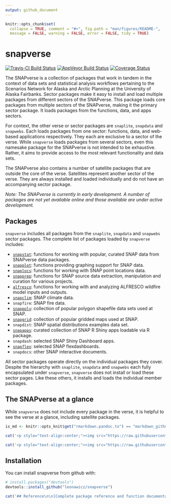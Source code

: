 ```yaml
---
output: github_document
---
```


<!-- README.md is generated from README.Rmd. Please edit that file -->

```r
knitr::opts_chunk$set(
  collapse = TRUE, comment = "#>", fig.path = "man/figures/README-",
  message = FALSE, warning = FALSE, error = FALSE, tidy = TRUE)
```
# snapverse

[![Travis-CI Build Status](https://travis-ci.org/leonawicz/snapverse.svg?branch=master)](https://travis-ci.org/leonawicz/snapverse)
[![AppVeyor Build Status](https://ci.appveyor.com/api/projects/status/github/leonawicz/snapverse?branch=master&svg=true)](https://ci.appveyor.com/project/leonawicz/snapverse)
[![Coverage Status](https://img.shields.io/codecov/c/github/leonawicz/snapverse/master.svg)](https://codecov.io/github/leonawicz/snapverse?branch=master)

The SNAPverse is a collection of packages that work in tandem in the context of data sets and statistical analysis workflows pertaining to the Scenarios Network for Alaska and Arctic Planning at the University of Alaska Fairbanks. Sector packages make it easy to install and load multiple packages from different sectors of the SNAPverse. This package loads core packages from multiple sectors of the SNAPverse, making it the primary sector package. 
It loads packages from the functions, data, and apps sectors.

For context, the other verse or sector packages are `snaplite`, `snapdata` and `snapwebs`. Each loads packages from one sector: functions, data, and web-based applications respectively.
They each are exclusive to a sector of the verse. While `snapverse` loads packages from several sectors,
even this namesake package for the SNAPverse is not intended to be exhaustive. Rather, it aims to provide access to the most relevant functionality and data sets.

The SNAPverse also contains a number of satellite packages that are outside the core of the verse. Satellites represent another sector of the verse.
They are always installed and loaded individually and do not have an accompanying sector package. 

*Note: The SNAPverse is currently in early development. A number of packages are not yet available online and those available are under active development.*

## Packages

`snapverse` includes all packages from the `snaplite`, `snapdata` and `snapwebs` sector packages.
The complete list of packages loaded by `snapverse` includes:

* [`snapstat`](https://leonawicz.github.io/snapstat/): functions for working with popular, curated SNAP data from SNAPverse data packages.
* [`snapplot`](https://leonawicz.github.io/snapplot/): functions providing graphing support for SNAP data.
* [`snaplocs`](https://leonawicz.github.io/snaplocs/): functions for working with SNAP point locations data.
* [`snapprep`](https://leonawicz.github.io/snapprep/): functions for SNAP source data extraction, manipulation and curation for various projects.
* [`alfresco`](https://leonawicz.github.io/alfresco/): functions for working with and analyzing ALFRESCO wildfire model inputs and outputs.
* [`snapclim`](https://leonawicz.github.io/snapclim/): SNAP climate data.
* `snapfire`: SNAP fire data.
* [`snappoly`](https://leonawicz.github.io/snappoly/): collection of popular polygon shapefile data sets used at SNAP.
* [`snapgrid`](https://leonawicz.github.io/snapgrid/): collection of popular gridded maps used at SNAP.
* `snapdist`: SNAP spatial distributions examples data set.
* [`snapapps`](https://leonawicz.github.io/snapapps/): curated collection of SNAP R Shiny apps loadable via R package.
* `snapdash`: selected SNAP Shiny Dashboard apps.
* [`snapflex`](https://leonawicz.github.io/snapflex/): selected SNAP flexdashboards.
* `snapdocs`: other SNAP interactive documents.

All sector packages operate directly on the individual packages they cover.
Despite the hierarchy with `snaplite`, `snapdata` and `snapwebs` each fully encapsulated under `snapverse`,
`snapverse` does not install or load these sector pages. Like these others, it installs and loads the individual member packages.

## The SNAPverse at a glance

While `snapverse` does not include every package in the verse, it is helpful to see the verse at a glance, including satellite packages.

```r
is_md <- knitr::opts_knit$get("rmarkdown.pandoc.to") == "markdown_github-ascii_identifiers"
```

```r
cat('<p style="text-align:center;"><img src="https://raw.githubusercontent.com/leonawicz/leonawicz.github.io/master/assets/img/sv_all.png" width=350></p><br>')
```

```r
cat('<p style="text-align:center;"><img src="https://raw.githubusercontent.com/leonawicz/leonawicz.github.io/master/assets/img/sv_all.svg?sanitize=true"></p>')
```

## Installation

You can install snapverse from github with:

```r
# install.packages("devtools")
devtools::install_github("leonawicz/snapverse")
```

```r
cat('## Reference\n\n[Complete package reference and function documentation](https://leonawicz.github.io/snapverse/)')
```
